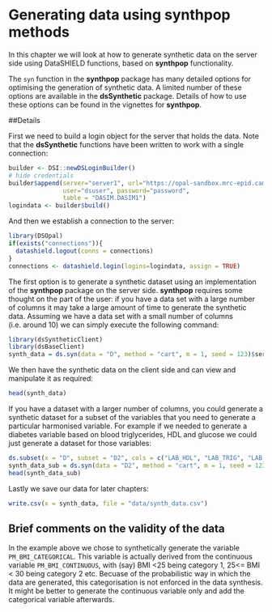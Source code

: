 # Generating data using synthpop methods {#synthpop}

In this chapter we will look at how to generate synthetic data on the server side using DataSHIELD functions, based on **synthpop** functionality.

The `syn` function in the **synthpop** package has many detailed options for optimising the generation of synthetic data. A limited number of these options are available in the **dsSynthetic** package. Details of how to use these options can be found in the vignettes for **synthpop**.

##Details

First we need to build a login object for the server that holds the data. Note that the **dsSynthetic** functions have been written to work with a single connection:

```r
builder <- DSI::newDSLoginBuilder()
# hide credentials
builder$append(server="server1", url="https://opal-sandbox.mrc-epid.cam.ac.uk",
               user="dsuser", password="password", 
               table = "DASIM.DASIM1")
logindata <- builder$build()
```

And then we establish a connection to the server:

```r
library(DSOpal)
if(exists("connections")){
  datashield.logout(conns = connections)
}
connections <- datashield.login(logins=logindata, assign = TRUE)
```
The first option is to generate a synthetic dataset using an implementation of the **synthpop** package on the server side. **synthpop** requires some thought on the part of the user: if you have a data set with a large number of columns it may take a large amount of time to generate the synthetic data. Assuming we have a data set with a small number of columns (i.e. around 10) we can simply execute the following command:

```r
library(dsSyntheticClient)
library(dsBaseClient)
synth_data = ds.syn(data = "D", method = "cart", m = 1, seed = 123)$server1$syn
```
We then have the synthetic data on the client side and can view and manipulate it as required:
```r
head(synth_data)
```
If you have a dataset with a larger number of columns, you could generate a synthetic dataset for a subset of the variables that you need to generate a particular harmonised variable. For example if we needed to generate a diabetes variable based on blood triglycerides, HDL and glucose we could just generate a dataset for those variables:
```r
ds.subset(x = "D", subset = "D2", cols = c("LAB_HDL", "LAB_TRIG", "LAB_GLUC_FASTING"))
synth_data_sub = ds.syn(data = "D2", method = "cart", m = 1, seed = 123)$server1$syn
head(synth_data_sub)
```
Lastly we save our data for later chapters:
```r
write.csv(x = synth_data, file = "data/synth_data.csv")
```
## Brief comments on the validity of the data

In the example above we chose to synthetically generate the variable `PM_BMI_CATEGORICAL`. This variable is actually derived from the continuous variable `PM_BMI_CONTINUOUS`, with (say) BMI <25 being category 1, 25<= BMI < 30 being category 2 etc. Becuase of the probabilistic way in which the data are generated, this categorisation is not enforced in the data synthesis. It might be better to generate the continuous variable only and add the categorical variable afterwards.
